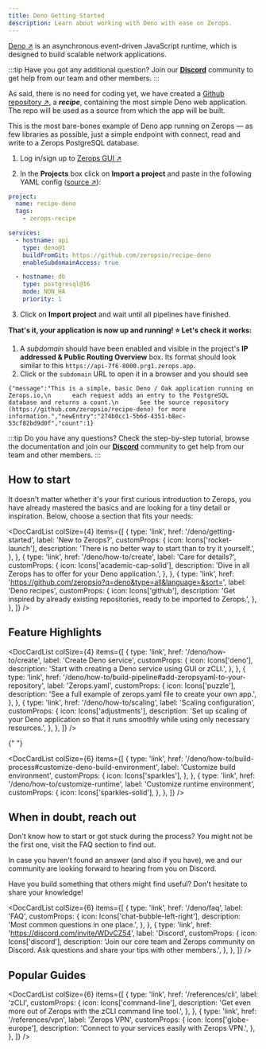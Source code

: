 ```yaml
---
title: Deno Getting Started
description: Learn about working with Deno with ease on Zerops.
---
```



[Deno ↗](https://deno.org/en) is an asynchronous event-driven JavaScript runtime, which is designed to build scalable network applications.

:::tip
Have you got any additional question? Join our **[Discord](https://discord.com/invite/WDvCZ54)** community to get help from our team and other members.
:::


As said, there is no need for coding yet, we have created a [Github repository ↗](https://github.com/zeropsio/recipe-deno), a **_recipe_**, containing the most simple Deno web application. The repo will be used as a source from which the app will be built.

<CustomCard title="No Fuss, Just Deploy with Speed!" emoji="🚀">
  This is the most bare-bones example of Deno app running on Zerops — as few libraries as possible,
  just a simple endpoint with connect, read and write to a Zerops PostgreSQL database.

  <DeployButton link="deno" badgeWidth="200" />
</CustomCard>

1. Log in/sign up to [Zerops GUI ↗](https://app.zerops.io)


2. In the **Projects** box click on **Import a project** and paste in the following YAML config ([source ↗](https://github.com/zeropsio/recipe-deno/blob/main/zerops-project-import.yaml)):

```yaml
project:
  name: recipe-deno
  tags:
    - zerops-recipe

services:
  - hostname: api
    type: deno@1
    buildFromGit: https://github.com/zeropsio/recipe-deno
    enableSubdomainAccess: true

  - hostname: db
    type: postgresql@16
    mode: NON_HA
    priority: 1
```

3. Click on **Import project** and wait until all pipelines have finished.

**That's it, your application is now up and running! :star: Let's check it works:**

1. A _subdomain_ should have been enabled and visible in the project's **IP addressed & Public Routing Overview** box. Its format should look similar to this `https://api-7f6-8000.prg1.zerops.app`.
2. Click or the `subdomain` URL to open it in a browser and you should see

```
{"message":"This is a simple, basic Deno / Oak application running on Zerops.io,\n      each request adds an entry to the PostgreSQL database and returns a count.\n      See the source repository (https://github.com/zeropsio/recipe-deno) for more information.","newEntry":"274b0cc1-5b6d-4351-b8ec-53cf82bd9d0f","count":1}
```

:::tip
Do you have any questions? Check the step-by-step tutorial, browse the documentation and join our **[Discord](https://discord.com/invite/WDvCZ54)** community to get help from our team and other members.
:::

## How to start

It doesn't matter whether it's your first curious introduction to Zerops, you have already mastered the basics and are looking for a tiny detail or inspiration. Below, choose a section that fits your needs:

<DocCardList
  colSize={4}
  items={[
    {
      type: 'link',
      href: '/deno/getting-started',
      label: 'New to Zerops?',
      customProps: {
        icon: Icons['rocket-launch'],
        description: 'There is no better way to start than to try it yourself.',
      },
    },
    {
      type: 'link',
      href: '/deno/how-to/create',
      label: 'Care for details?',
      customProps: {
        icon: Icons['academic-cap-solid'],
        description:
          'Dive in all Zerops has to offer for your Deno application.',
      },
    },
    {
      type: 'link',
      href: 'https://github.com/zeropsio?q=deno&type=all&language=&sort=',
      label: 'Deno recipes',
      customProps: {
        icon: Icons['github'],
        description:
          'Get inspired by already existing repositories, ready to be imported to Zerops.',
      },
    },
  ]}
/>

## Feature Highlights

<DocCardList
  colSize={4}
  items={[
    {
      type: 'link',
      href: '/deno/how-to/create',
      label: 'Create Deno service',
      customProps: {
        icon: Icons['deno'],
        description: 'Start with creating a Deno service using GUI or zCLI.',
      },
    },
    {
      type: 'link',
      href: '/deno/how-to/build-pipeline#add-zeropsyaml-to-your-repository',
      label: 'Zerops.yaml',
      customProps: {
        icon: Icons['puzzle'],
        description:
          'See a full example of zerops.yaml file to create your own app.',
      },
    },
    {
      type: 'link',
      href: '/deno/how-to/scaling',
      label: 'Scaling configuration',
      customProps: {
        icon: Icons['adjustments'],
        description:
          'Set up scaling of your Deno application so that it runs smoothly while using only necessary resources.',
      },
    },
  ]}
/>

{" "}

<DocCardList
  colSize={6}
  items={[
    {
      type: 'link',
      href: '/deno/how-to/build-process#customize-deno-build-environment',
      label: 'Customize build environment',
      customProps: {
        icon: Icons['sparkles'],
      },
    },
    {
      type: 'link',
      href: '/deno/how-to/customize-runtime',
      label: 'Customize runtime environment',
      customProps: {
        icon: Icons['sparkles-solid'],
      },
    },
  ]}
/>

## When in doubt, reach out

Don't know how to start or got stuck during the process? You might not be the first one, visit the FAQ section to find out.

In case you haven't found an answer (and also if you have), we and our community are looking forward to hearing from you on Discord.

Have you build something that others might find useful? Don't hesitate to share your knowledge!

<DocCardList
  colSize={6}
  items={[
    {
      type: 'link',
      href: '/deno/faq',
      label: 'FAQ',
      customProps: {
        icon: Icons['chat-bubble-left-right'],
        description: 'Most common questions in one place.',
      },
    },
    {
      type: 'link',
      href: 'https://discord.com/invite/WDvCZ54',
      label: 'Discord',
      customProps: {
        icon: Icons['discord'],
        description:
          'Join our core team and Zerops community on Discord. Ask questions and share your tips with other members.',
      },
    },
  ]}
/>

## Popular Guides

<DocCardList
  colSize={6}
  items={[
    {
      type: 'link',
      href: '/references/cli',
      label: 'zCLI',
      customProps: {
        icon: Icons['command-line'],
        description:
          'Get even more out of Zerops with the zCLI command line tool.',
      },
    },
    {
      type: 'link',
      href: '/references/vpn',
      label: 'Zerops VPN',
      customProps: {
        icon: Icons['globe-europe'],
        description: 'Connect to your services easily with Zerops VPN.',
      },
    },
  ]}
/>
